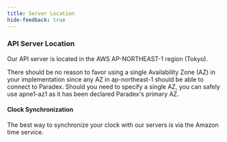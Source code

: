 ```yaml
---
title: Server Location
hide-feedback: true
---
```



### API Server Location <a href="#api-server-location" id="api-server-location"></a>

Our API server is located in the AWS AP-NORTHEAST-1 region (Tokyo).

There should be no reason to favor using a single Availability Zone (AZ) in your implementation since any AZ in ap-northeast-1 should be able to connect to Paradex.  Should you need to specify a single AZ, you can safely use apne1-az1 as it has been declared Paradex's primary AZ.

#### Clock Synchronization

The best way to synchronize your clock with our servers is via the Amazon time service.
